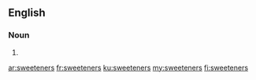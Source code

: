 ==English==

===Noun===
{{head|en|noun plural form}}

# {{plural of|sweetener|lang=en}}

[[ar:sweeteners]]
[[fr:sweeteners]]
[[ku:sweeteners]]
[[my:sweeteners]]
[[fi:sweeteners]]